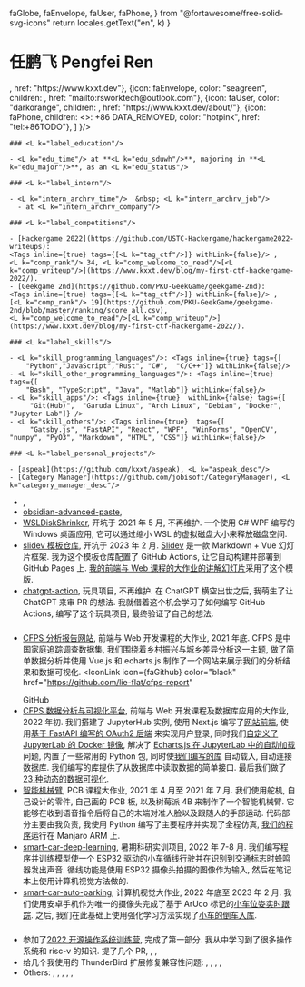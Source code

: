   faGlobe,
  faEnvelope,
  faUser,
  faPhone,
} from "@fortawesome/free-solid-svg-icons"
  return locales.getText("en", k)
}

<A4>
    <h1 className="has-text-centered"> 任鹏飞   Pengfei Ren </h1>
    <HorizontalIconLinks items={
        [
            {icon: faGithub, color: "black", children: "GitHub", href: "https://github.com/kxxt"},
            {icon: faGlobe, color: "dodgerblue", children: <L k="label_website"/>, href: "https://www.kxxt.dev"},
            {icon: faEnvelope, color: "seagreen", children: <L k="label_email"/>, href: "mailto:rsworktech@outlook.com"},
            {icon: faUser, color: "darkorange", children: <L k="label_about_me"/>, href: "https://www.kxxt.dev/about/"},
            {icon: faPhone, children: <><L k="label_phone"/>: +86 DATA_REMOVED</>, color: "hotpink", href: "tel:+86TODO"},
        ]
    }/>

    ### <L k="label_education"/>

    - <L k="edu_time"/> at **<L k="edu_sduwh"/>**, majoring in **<L k="edu_major"/>**, as an <L k="edu_status"/>

    ### <L k="label_intern"/>

    - <L k="intern_archrv_time"/>  &nbsp; <L k="intern_archrv_job"/>
      - at <L k="intern_archrv_company"/>

    ### <L k="label_competitions"/>

    - [Hackergame 2022](https://github.com/USTC-Hackergame/hackergame2022-writeups):
    <Tags inline={true} tags={[<L k="tag_ctf"/>]} withLink={false}/> ,
    <L k="comp_rank"/> 34, <L k="comp_welcome_to_read"/>[<L k="comp_writeup"/>](https://www.kxxt.dev/blog/my-first-ctf-hackergame-2022/).
    - [Geekgame 2nd](https://github.com/PKU-GeekGame/geekgame-2nd):
    <Tags inline={true} tags={[<L k="tag_ctf"/>]} withLink={false}/> ,
    [<L k="comp_rank"/> 19](https://github.com/PKU-GeekGame/geekgame-2nd/blob/master/ranking/score_all.csv),
    <L k="comp_welcome_to_read"/>[<L k="comp_writeup"/>](https://www.kxxt.dev/blog/my-first-ctf-hackergame-2022/).

    ### <L k="label_skills"/>

    - <L k="skill_programming_languages"/>: <Tags inline={true} tags={[
        "Python","JavaScript","Rust", "C#",  "C/C++"]} withLink={false}/>
    - <L k="skill_other_programming_languages"/>: <Tags inline={true} tags={[
        "Bash", "TypeScript", "Java", "Matlab"]} withLink={false}/>
    - <L k="skill_apps"/>: <Tags inline={true}  withLink={false} tags={[
         "Git(Hub)",  "Garuda Linux", "Arch Linux", "Debian", "Docker", "Jupyter Lab"]} />
    - <L k="skill_others"/>: <Tags inline={true}  tags={[
         "Gatsby.js", "FastAPI", "React", "WPF", "WinForms", "OpenCV", "numpy", "PyO3", "Markdown", "HTML", "CSS"]} withLink={false}/>

    ### <L k="label_personal_projects"/>

    - [aspeak](https://github.com/kxxt/aspeak), <L k="aspeak_desc"/>
    - [Category Manager](https://github.com/jobisoft/CategoryManager), <L k="category_manager_desc"/>
    

</A4>

<A4>

- [<L k="label_website"/>](https://www.kxxt.dev), <L k="personal_website_desc"/>
- [obsidian-advanced-paste](https://github.com/kxxt/obsidian-advanced-paste), <L k="obsidian_advanced_paste_desc"/>
- [WSLDiskShrinker](https://github.com/kxxt/WSLDiskShrinker), 开坑于 2021 年 5 月, 不再维护.
  一个使用 C# WPF 编写的 Windows 桌面应用, 它可以通过缩小 WSL 的虚拟磁盘大小来释放磁盘空间.
- [slidev 模板仓库](https://github.com/kxxt/slidev-template-repo), 开坑于 2023
  年 2 月. [Slidev](https://sli.dev/) 是一款 Markdown + Vue 幻灯片框架.
  我为这个模板仓库配置了 GitHub Actions, 让它自动构建并部署到 GitHub Pages 上. [我的前端与 Web
  课程的大作业的讲解幻灯片](https://lie-flat.github.io/slides/)采用了这个模版.
- [chatgpt-action](https://github.com/kxxt/chatgpt-action), 玩具项目, 不再维护.
  在 ChatGPT 横空出世之后, 我萌生了让 ChatGPT 来审 PR 的想法.
  我就借着这个机会学习了如何编写 GitHub Actions, 编写了这个玩具项目,
  最终验证了自己的想法.

### <L k="label_course_projects"/>

- [CFPS 分析报告网站](https://cfps-report.vercel.app/), 前端与 Web 开发课程的大作业, 2021 年底.
  CFPS 是中国家庭追踪调查数据集, 我们围绕着乡村振兴与城乡差异分析这一主题, 做了简单数据分析并使用 Vue.js 和
  echarts.js 制作了一个网站来展示我们的分析结果和数据可视化.
  <IconLink
    icon={faGithub}
    color="black"
    href="https://github.com/lie-flat/cfps-report"
  >
    GitHub
  </IconLink>
- [CFPS 数据分析与可视化平台](https://github.com/lie-flat/cfps-jupyterhub), 前端与 Web 开发课程及数据库应用的大作业, 2022 年初.
  我们搭建了 JupyterHub 实例, 使用 Next.js 编写了[网站前端](https://github.com/lie-flat/cfps-jupyterhub/tree/master/hub-login),
  使用[基于 FastAPI 编写的 OAuth2 后端](https://github.com/lie-flat/cfps-jupyterhub/tree/master/backend)
  来实现用户登录, 同时我们[自定义了 JupyterLab 的 Docker 镜像](https://github.com/lie-flat/cfps-jupyterhub/tree/master/minimal-notebook-py310),
  解决了 [Echarts.js 在 JupyterLab 中的自动加载](https://github.com/lie-flat/cfps-jupyterhub/tree/master/jupyterlab_cfps_preload)问题,
  内置了一些常用的 Python 包, 同时使[我们编写的库](https://github.com/lie-flat/cfps-jupyterhub/tree/master/cfps_dvapis)
  自动载入, 自动连接数据库. 我们编写的库提供了从数据库中读取数据的简单接口. 最后我们做了 [23 种动态的数据可视化](https://github.com/lie-flat/cfps-jupyterhub/tree/master/notebooks).
- [智能机械臂](https://www.bilibili.com/video/BV1J54y1n7v6/), PCB 课程大作业, 2021 年 4 月至 2021 年 7 月.
  我们使用舵机, 自己设计的零件, 自己画的 PCB 板, 以及树莓派 4B 来制作了一个智能机械臂.
  它能够在收到语音指令后将自己的末端对准人脸以及跟随人的手部运动. 代码部分主要由我负责,
  我使用 Python 编写了主要程序并实现了全程仿真, [我们的程序](https://github.com/kxxt/robotic-arm)运行在 Manjaro ARM 上.
- [smart-car-deep-learning](https://github.com/lie-flat/smart-car-deep-learning),
  暑期科研实训项目, 2022 年 7-8 月.
  我们编写程序并训练模型使一个 ESP32 驱动的小车循线行驶并在识别到交通标志时蜂鸣器发出声音.
  循线功能是使用 ESP32 摄像头拍摄的图像作为输入, 然后在笔记本上使用计算机视觉方法做的.
- [smart-car-auto-parking](https://github.com/kxxt/chatgpt-action), 计算机视觉大作业, 2022 年底至 2023 年 2 月.
  我们使用安卓手机作为唯一的摄像头完成了基于 ArUco 标记的[小车位姿实时跟踪](https://www.bilibili.com/video/BV1N24y1y7Zt).
  之后, 我们在此基础上使用强化学习方法实现了[小车的倒车入库](https://www.bilibili.com/video/BV1C84y1W7zS).

### <L k="label_other_experiences"/>

- 参加了[2022 开源操作系统训练营](https://github.com/LearningOS/rust-based-os-comp2023/tree/comp2022),
  完成了第一部分. 我从中学习到了很多操作系统和 risc-v 的知识. 提了几个 PR, <PR number="107" repo="LearningOS/rust-based-os-comp2023"/>,
  <PR number="145" repo="LearningOS/rust-based-os-comp2023" />, <PR number="152" repo="LearningOS/rust-based-os-comp2023" open />
- 给几个我使用的 ThunderBird 扩展修复兼容性问题: <PR number="287" repo="jobisoft/DAV-4-TbSync" half/>,
  <PR number="606" repo="jobisoft/TbSync" half />, <PR
    number="602"
    repo="jobisoft/TbSync"
    half
  />,
  <PR number="173" repo="jobisoft/EAS-4-TbSync" half />, <PR number="174" repo="jobisoft/EAS-4-TbSync" half />
- Others: <PR number="12" repo="jhavl/swift" full/>, <PR number="3757" repo="taichi-dev/taichi" full/>,
  <PR number="11" repo="imbushuo/EnergyStar" full />, <PR
    number="111"
    repo="lukas-blecher/LaTeX-OCR"
    full
  />, <PR number="9" repo="imbushuo/EnergyStar" full />,

</A4>
